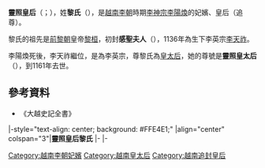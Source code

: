 '''靈照皇后'''（{{vie|v='''Linh Chiếu hoàng hậu'''|hn=靈照皇后}}；{{bd|？||1161年||catIdx=D杜}}），姓'''黎氏'''（{{vie|v='''Lê thị'''|hn=黎氏}}），是[[越南|越南]][[李朝_(越南)|李朝]]時期[[李神宗|李神宗]][[李陽煥|李陽煥]]的妃嬪、皇后（追尊）。

黎氏的祖先是[[前黎朝|前黎朝]]皇帝[[黎桓|黎桓]]，初封'''感聖夫人'''（{{vie|v='''Cảm Thánh phu nhân'''|hn=感聖夫人}}），1136年為生下李英宗[[李天祚|李天祚]]。

李陽煥死後，李天祚繼位，是為李英宗，尊黎氏為[[皇太后|皇太后]]，她的尊號是'''靈照皇太后'''（{{vie|v='''Linh Chiếu Hoàng thái hậu'''|hn=靈照皇太后}}），到1161年去世。

==參考資料==
*《大越史記全書》

{{start box}}
|-style="text-align: center; background: #FFE4E1;"
|align="center" colspan="3"|'''靈照皇后黎氏'''
|- 
{{s-before|[[儷天皇后|儷天皇后李氏]]}} 
{{s-title|[[越南皇后及妃嬪列表|越南李朝皇后]]<br>（追尊）}} 
{{s-after|[[昭靈皇后_(李天祚)|昭靈皇后武氏]]}}
|-
{{s-before|[[杜太后_(崇賢侯)|神英皇太后杜氏]]<br>及<br>[[宸英太后|宸英太后]]}} 
{{s-title|[[:Category:越南皇太后|越南李朝皇太后]]|1138年—1161年}}
{{s-after|[[昭靈皇后_(李天祚)|昭靈皇太后武氏]]<br>及<br>[[杜瑞珠|昭天皇太后杜氏]]|}} 
{{end box}}

{{丁朝、前黎朝及李朝皇后}}

[[Category:越南李朝妃嬪|Category:越南李朝妃嬪]]
[[Category:越南皇太后|Category:越南皇太后]]
[[Category:越南追封皇后|Category:越南追封皇后]]